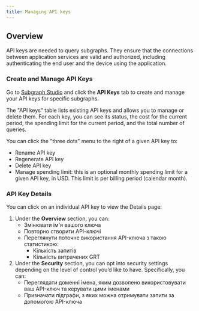 ```yaml
---
title: Managing API keys
---
```


## Overview

API keys are needed to query subgraphs. They ensure that the connections between application services are valid and authorized, including authenticating the end user and the device using the application.

### Create and Manage API Keys

Go to [Subgraph Studio](https://thegraph.com/studio/) and click the **API Keys** tab to create and manage your API keys for specific subgraphs.

The "API keys" table lists existing API keys and allows you to manage or delete them. For each key, you can see its status, the cost for the current period, the spending limit for the current period, and the total number of queries.

You can click the "three dots" menu to the right of a given API key to:

- Rename API key
- Regenerate API key
- Delete API key
- Manage spending limit: this is an optional monthly spending limit for a given API key, in USD. This limit is per billing period (calendar month).

### API Key Details

You can click on an individual API key to view the Details page:

1. Under the **Overview** section, you can:
   - Змінювати ім'я вашого ключа
   - Повторно створити API-ключі
   - Переглянути поточне використання API-ключа з такою статистикою:
     - Кількість запитів
     - Кількість витрачених GRT
2. Under the **Security** section, you can opt into security settings depending on the level of control you’d like to have. Specifically, you can:
   - Переглядати доменні імена, яким дозволено використовувати ваш API-ключ та керувати цими іменами
   - Призначати підграфи, з яких можна отримувати запити за допомогою API-ключа
